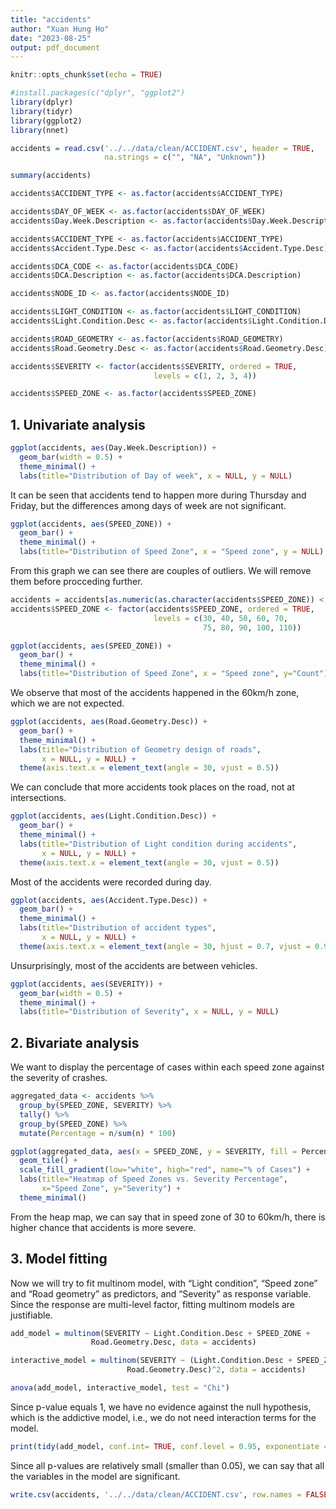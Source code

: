 ```yaml
---
title: "accidents"
author: "Xuan Hung Ho"
date: "2023-08-25"
output: pdf_document
---
```


```r
knitr::opts_chunk$set(echo = TRUE)

#install.packages(c("dplyr", "ggplot2")
library(dplyr)
library(tidyr)
library(ggplot2)
library(nnet)
```


```r
accidents = read.csv('../../data/clean/ACCIDENT.csv', header = TRUE, 
                     na.strings = c("", "NA", "Unknown"))

summary(accidents)
```

```r
accidents$ACCIDENT_TYPE <- as.factor(accidents$ACCIDENT_TYPE)

accidents$DAY_OF_WEEK <- as.factor(accidents$DAY_OF_WEEK)
accidents$Day.Week.Description <- as.factor(accidents$Day.Week.Description)

accidents$ACCIDENT_TYPE <- as.factor(accidents$ACCIDENT_TYPE)
accidents$Accident.Type.Desc <- as.factor(accidents$Accident.Type.Desc)

accidents$DCA_CODE <- as.factor(accidents$DCA_CODE)
accidents$DCA.Description <- as.factor(accidents$DCA.Description)

accidents$NODE_ID <- as.factor(accidents$NODE_ID)

accidents$LIGHT_CONDITION <- as.factor(accidents$LIGHT_CONDITION)
accidents$Light.Condition.Desc <- as.factor(accidents$Light.Condition.Desc)

accidents$ROAD_GEOMETRY <- as.factor(accidents$ROAD_GEOMETRY)
accidents$Road.Geometry.Desc <- as.factor(accidents$Road.Geometry.Desc)

accidents$SEVERITY <- factor(accidents$SEVERITY, ordered = TRUE, 
                                levels = c(1, 2, 3, 4))

accidents$SPEED_ZONE <- as.factor(accidents$SPEED_ZONE)
```

## 1. Univariate analysis

```r
ggplot(accidents, aes(Day.Week.Description)) + 
  geom_bar(width = 0.5) +
  theme_minimal() +
  labs(title="Distribution of Day of week", x = NULL, y = NULL)
```

It can be seen that accidents tend to happen more during Thursday and Friday, but the differences among days of week are not significant.

```r
ggplot(accidents, aes(SPEED_ZONE)) + 
  geom_bar() +
  theme_minimal() +
  labs(title="Distribution of Speed Zone", x = "Speed zone", y = NULL)
```

From this graph we can see there are couples of outliers. We will remove them before procceding further.

```r
accidents = accidents[as.numeric(as.character(accidents$SPEED_ZONE)) < 200, ]
accidents$SPEED_ZONE <- factor(accidents$SPEED_ZONE, ordered = TRUE, 
                                levels = c(30, 40, 50, 60, 70, 
                                           75, 80, 90, 100, 110))

ggplot(accidents, aes(SPEED_ZONE)) + 
  geom_bar() +
  theme_minimal() +
  labs(title="Distribution of Speed Zone", x = "Speed zone", y="Count")
```
We observe that most of the accidents happened in the 60km/h zone, which we are not expected.

```r
ggplot(accidents, aes(Road.Geometry.Desc)) + 
  geom_bar() +
  theme_minimal() +
  labs(title="Distribution of Geometry design of roads", 
       x = NULL, y = NULL) +
  theme(axis.text.x = element_text(angle = 30, vjust = 0.5))
```

We can conclude that more accidents took places on the road, not at intersections.

```r
ggplot(accidents, aes(Light.Condition.Desc)) + 
  geom_bar() +
  theme_minimal() +
  labs(title="Distribution of Light condition during accidents", 
       x = NULL, y = NULL) +
  theme(axis.text.x = element_text(angle = 30, vjust = 0.5))
```

Most of the accidents were recorded during day.

```r
ggplot(accidents, aes(Accident.Type.Desc)) + 
  geom_bar() +
  theme_minimal() +
  labs(title="Distribution of accident types", 
       x = NULL, y = NULL) +
  theme(axis.text.x = element_text(angle = 30, hjust = 0.7, vjust = 0.9))
```

Unsurprisingly, most of the accidents are between vehicles.

```r
ggplot(accidents, aes(SEVERITY)) + 
  geom_bar(width = 0.5) +
  theme_minimal() +
  labs(title="Distribution of Severity", x = NULL, y = NULL)
```

## 2. Bivariate analysis

We want to display the percentage of cases within each speed zone against the severity of crashes.

```r
aggregated_data <- accidents %>%
  group_by(SPEED_ZONE, SEVERITY) %>%
  tally() %>%
  group_by(SPEED_ZONE) %>%
  mutate(Percentage = n/sum(n) * 100)

ggplot(aggregated_data, aes(x = SPEED_ZONE, y = SEVERITY, fill = Percentage)) +
  geom_tile() + 
  scale_fill_gradient(low="white", high="red", name="% of Cases") + 
  labs(title="Heatmap of Speed Zones vs. Severity Percentage", 
       x="Speed Zone", y="Severity") + 
  theme_minimal()
```

From the heap map, we can say that in speed zone of 30 to 60km/h, there is higher chance that accidents is more severe.

## 3. Model fitting

Now we will try to fit multinom model, with "Light condition", "Speed zone" and "Road geometry" as predictors, and "Severity" as response variable. Since the response are multi-level factor, fitting multinom models are justifiable.

```r
add_model = multinom(SEVERITY ~ Light.Condition.Desc + SPEED_ZONE +
                  Road.Geometry.Desc, data = accidents)

interactive_model = multinom(SEVERITY ~ (Light.Condition.Desc + SPEED_ZONE +
                          Road.Geometry.Desc)^2, data = accidents)

anova(add_model, interactive_model, test = "Chi")
```
Since p-value equals 1, we have no evidence against the null hypothesis, which is the addictive model, i.e., we do not need interaction terms for the model.

```r
print(tidy(add_model, conf.int= TRUE, conf.level = 0.95, exponentiate = T), n = 100)
```
Since all p-values are relatively small (smaller than 0.05), we can say that all the variables in the model are significant.

```r
write.csv(accidents, '../../data/clean/ACCIDENT.csv', row.names = FALSE)
```

